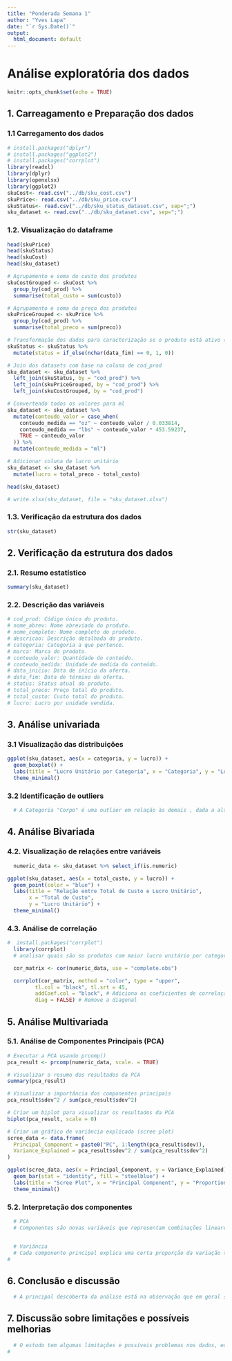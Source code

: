---
title: "Ponderada Semana 1"
author: "Yves Lapa"
date: "`r Sys.Date()`"
output: 
  html_document: default
---
# Análise exploratória dos dados

```{r setup, include=FALSE}
knitr::opts_chunk$set(echo = TRUE)
```


## 1. Carreagamento e Preparação dos dados

### 1.1 Carregamento dos dados

```{r}

# install.packages("dplyr")
# install.packages("ggplot2")
# install.packages("corrplot")
library(readxl)
library(dplyr)
library(openxlsx)
library(ggplot2)
skuCost<- read.csv("../db/sku_cost.csv")
skuPrice<- read.csv("../db/sku_price.csv")
skuStatus<- read.csv("../db/sku_status_dataset.csv", sep=";")
sku_dataset <- read.csv("../db/sku_dataset.csv", sep=";")
```

### 1.2. Visualização do dataframe

```{r}
head(skuPrice)
head(skuStatus)
head(skuCost)
head(sku_dataset)
``` 


```{r}
# Agrupamento e soma do custo dos produtos
skuCostGrouped <- skuCost %>%
  group_by(cod_prod) %>%
  summarise(total_custo = sum(custo))

# Agrupamento e soma do preço dos produtos
skuPriceGrouped <- skuPrice %>%
  group_by(cod_prod) %>%
  summarise(total_preco = sum(preco))

# Transformação dos dados para caracterização se o produto está ativo (1) ou inativo (0)
skuStatus <- skuStatus %>%
  mutate(status = if_else(nchar(data_fim) == 0, 1, 0))

# Join dos datasets com base na coluna de cod_prod
sku_dataset <- sku_dataset %>%
  left_join(skuStatus, by = "cod_prod") %>%
  left_join(skuPriceGrouped, by = "cod_prod") %>%
  left_join(skuCostGrouped, by = "cod_prod")

# Convertendo todos os valores para ml
sku_dataset <- sku_dataset %>%
  mutate(conteudo_valor = case_when(
    conteudo_medida == "oz" ~ conteudo_valor / 0.033814,
    conteudo_medida == "lbs" ~ conteudo_valor * 453.59237,
    TRUE ~ conteudo_valor
  )) %>%
  mutate(conteudo_medida = "ml")

# Adicionar coluna de lucro unitário
sku_dataset <- sku_dataset %>%
  mutate(lucro = total_preco - total_custo)

head(sku_dataset)

# write.xlsx(sku_dataset, file = "sku_dataset.xlsx")
```

### 1.3. Verificação da estrutura dos dados

```{r}
str(sku_dataset)
```

## 2. Verificação da estrutura dos dados

### 2.1. Resumo estatístico
```{r}
summary(sku_dataset)
```

### 2.2. Descrição das variáveis
```{r}

# cod_prod: Código único do produto.
# nome_abrev: Nome abreviado do produto.
# nome_completo: Nome completo do produto.
# descricao: Descrição detalhada do produto.
# categoria: Categoria a que pertence.
# marca: Marca do produto.
# conteudo_valor: Quantidade do conteúdo.
# conteudo_medida: Unidade de medida do conteúdo.
# data_inicio: Data de início da oferta.
# data_fim: Data de término da oferta.
# status: Status atual do produto.
# total_preco: Preço total do produto.
# total_custo: Custo total do produto.
# lucro: Lucro por unidade vendida.

```

## 3. Análise univariada

### 3.1 Visualização das distribuições
```{r}

ggplot(sku_dataset, aes(x = categoria, y = lucro)) +
  geom_boxplot() +
  labs(title = "Lucro Unitário por Categoria", x = "Categoria", y = "Lucro Unitário") +
  theme_minimal()

```

### 3.2 Identificação de outliers
```{r}

  # A Categoria "Corpo" é uma outlier em relação às demais , dada a alta lucratividade unitária contra às demais categorias

```

## 4. Análise Bivariada

### 4.2. Visualização de relações entre variáveis
```{r}


  numeric_data <- sku_dataset %>% select_if(is.numeric)

ggplot(sku_dataset, aes(x = total_custo, y = lucro)) +
  geom_point(color = "blue") +
  labs(title = "Relação entre Total de Custo e Lucro Unitário",
       x = "Total de Custo",
       y = "Lucro Unitário") +
  theme_minimal()

```

### 4.3. Análise de correlação
```{r}

#  install.packages("corrplot")
  library(corrplot)
  # analisar quais são so produtos com maior lucro unitário por categoria

  cor_matrix <- cor(numeric_data, use = "complete.obs")

  corrplot(cor_matrix, method = "color", type = "upper", 
         tl.col = "black", tl.srt = 45,
         addCoef.col = "black", # Adiciona os coeficientes de correlação
         diag = FALSE) # Remove a diagonal
```

## 5. Análise Multivariada

### 5.1. Análise de Componentes Principais (PCA)
```{r}

# Executar a PCA usando prcomp()
pca_result <- prcomp(numeric_data, scale. = TRUE)

# Visualizar o resumo dos resultados da PCA
summary(pca_result)

# Visualizar a importância dos componentes principais
pca_result$sdev^2 / sum(pca_result$sdev^2)

# Criar um biplot para visualizar os resultados da PCA
biplot(pca_result, scale = 0)

# Criar um gráfico de variância explicada (scree plot)
scree_data <- data.frame(
  Principal_Component = paste0("PC", 1:length(pca_result$sdev)),
  Variance_Explained = pca_result$sdev^2 / sum(pca_result$sdev^2)
)

ggplot(scree_data, aes(x = Principal_Component, y = Variance_Explained)) +
  geom_bar(stat = "identity", fill = "steelblue") +
  labs(title = "Scree Plot", x = "Principal Component", y = "Proportion of Variance Explained") +
  theme_minimal()

```

### 5.2. Interpretação dos componentes
```{r}
  # PCA
  # Componentes são novas variáveis que representam combinações lineares das variáveis originais. O primeiro componente principal (PC1) é a direção que captura a maior variação nos dados, o segundo componente (PC2) captura a segunda maior variação, e assim por diante.


  # Variância
  # Cada componente principal explica uma certa proporção da variação total nos dados. A proporção de variância explicada indica a importância do componente na captura da informação dos dados originais.
# 

```

## 6. Conclusão e discussão
```{r}

  # A principal descoberta da análise está na observação que em geral são dados modestamente descorrelacionados e a margem de lucro acaba não variando tanto entre os produtos, dado que - em geral - aqueles que são historicamente mais caros para produção/compra, são os mais caros para revenda. 

```

## 7. Discussão sobre limitações e possíveis melhorias
```{r}

  # O estudo tem algumas limitações e possíveis problemas nos dados, eu acabei somando os preços e custos dos produtos, o que pode não indicar uma vericidade de 100% dos dados, sendo necessário uma maior sequência de aprimoramento e tratamento dos dados.
# 
```

